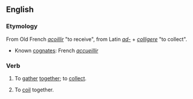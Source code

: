 ==English==
===Etymology===
From Old French ''[[acoillir]]'' "to receive", from Latin ''[[ad-]]'' + ''[[colligere]]'' "to collect".
* Known [[cognate]]s: French ''[[accueillir]]''

===Verb===
{{en-infl-reg-consonant|accoil||}}
# {{transitive}} {{obsolete}} To [[gather]] [[together]]; to [[collect]].
# {{transitive}} {{nautical}} To [[coil]] together.